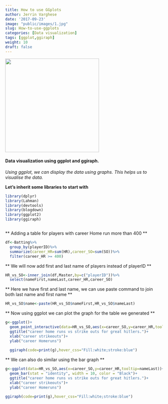```yaml
---
title: How to use GGplots
author: Jerrin Varghese
date: '2017-09-23'
image: "public/images/1.jpg"
slug: How-to-use-ggplots
categories: [Data visualization]
tags: [ggplot,ggiraph]
weight: 10
draft: false
---
```



 <img src="images/2.jpg" width="300"/>
 
#### Data visualization using ggplot and ggiraph.

_Using ggplot, we can display the data using graphs. This helps us to 
visualise the data._

 **Let's inherit some libraries to start with**
 
 
```r
library(dplyr)
library(Lahman) 
library(devtools)
library(blogdown)
library(ggplot2)
library(ggiraph)



```



** Adding a table for players with career Home run more than 400 **

```r
df<-Batting%>%
  group_by(playerID)%>%
  summarize(career_HR=sum(HR),career_SO=sum(SO))%>%
  filter(career_HR >= 400)
```



** We will now add first and last name of players instead of playerID **

```r
HR_vs_SO<-inner_join(df,Master,by=c("playerID"))%>%
  select(nameFirst,nameLast,career_HR,career_SO)
```

** Here we have first and last name, we can use paste 
   command to join both last name and first name **

```r
HR_vs_SO$name<-paste(HR_vs_SO$nameFirst,HR_vs_SO$nameLast)

```

** Now using ggplot we can plot the graph for the table we generated **

```r
g<-ggplot()+
  geom_point_interactive(data=HR_vs_SO,aes(x=career_SO,y=career_HR,tooltip=nameLast,data_id=nameLast))+
  ggtitle("career home runs vs strike outs for great hitlers.")+
  xlab("career strikeouts")+
  ylab("career Homeruns")
  
  ggiraph(code=print(g),hover_css="Fill:white;stroke:blue")
```

** We can also do similar using the bar graph **

```r
g<-ggplot(data=HR_vs_SO,aes(x=career_SO,y=career_HR,tooltip=nameLast))+
  geom_bar(stat = "identity", width = 10, color = "Black")+
  ggtitle("career home runs vs strike outs for great hitlers.")+
  xlab("career strikeouts")+
  ylab("career Homeruns")

ggiraph(code=print(g),hover_css="Fill:white;stroke:blue")
```









